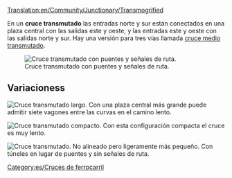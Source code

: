 [[Translation:en/Community/Junctionary/Transmogrified]]

{{es/Menú de Cruces}}
En un '''cruce transmutado''' las entradas norte y sur están conectados en una plaza central con las salidas este y oeste, y las entradas este y oeste con las salidas norte y sur. Hay una versión para tres vías llamada [[es/Community/Junctionary/Cruce medio transmutado|cruce medio transmutado]].

[[File:en/Transmogrified.aligned.png|frame|none|Cruce transmutado con puentes y señales de ruta.]]

{{es/Criterios sobre cruces|Moderado|2|0|1|0|0|1|0|1|0|0|0||Los trenes averiados solo afectan una vía.|

*Distancia máxima entre señales: 6
*Distancia mínima entre dos curvas: 5 (en diagonal)
*Área: 12 x 12 (50 casillas extra)

}}

==Variacioness==

[[File:en/Ttd.transmogrified.large.png|frame|none|Cruce transmutado largo.]]
Con una plaza central más grande puede admitir siete vagones entre las curvas en el camino lento.

[[File:en/Ttd.transmogrified.compact.png|frame|none|Cruce transmutado compacto.]]
Con esta configuración compacta el cruce es muy lento.

[[File:en/Ttd.transmogrified.deblock.png|frame|none|Cruce transmutado.]]
No alineado pero ligeramente más pequeño. Con túneles en lugar de puentes y sin señales de ruta.

[[Category:es/Cruces de ferrocarril]]